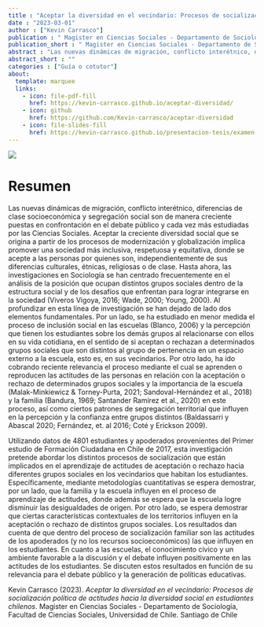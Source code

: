 ```yaml
---
title : "Aceptar la diversidad en el vecindario: Procesos de socialización política de actitudes hacia la diversidad social en estudiantes chilenos"
date : "2023-03-01"
author : ["Kevin Carrasco"]
publication : " Magister en Ciencias Sociales - Departamento de Sociología, Facultad de Ciencias Sociales, Universidad de Chile. Santiago de Chile"
publication_short : " Magister en Ciencias Sociales - Departamento de Sociología, Facultad de Ciencias Sociales, Universidad de Chile. Santiago de Chile"
abstract : "Las nuevas dinámicas de migración, conflicto interétnico, diferencias de clase socioeconómica y segregación social son de manera creciente puestas en confrontación en el debate público y cada vez más estudiadas por las Ciencias Sociales. Aceptar la creciente diversidad social que se origina a partir de los procesos de modernización y globalización implica promover una sociedad más inclusiva, respetuosa y equitativa, donde se acepte a las personas por quienes son, independientemente de sus diferencias culturales, étnicas, religiosas o de clase. Hasta ahora, las investigaciones en Sociología se han centrado frecuentemente en el análisis de la posición que ocupan distintos grupos sociales dentro de la estructura social y de los desafíos que enfrentan para lograr integrarse en la sociedad (Viveros Vigoya, 2016; Wade, 2000; Young, 2000). Al profundizar en esta línea de investigación se han dejado de lado dos elementos fundamentales. Por un lado, se ha estudiado en menor medida el proceso de inclusión social en las escuelas (Blanco, 2006) y la percepción que tienen los estudiantes sobre los demás grupos al relacionarse con ellos en su vida cotidiana, en el sentido de si aceptan o rechazan a determinados grupos sociales que son distintos al grupo de pertenencia en un espacio externo a la escuela, esto es, en sus vecindarios. Por otro lado, ha ido cobrando reciente relevancia el proceso mediante el cual se aprenden o reproducen las actitudes de las personas en relación con la aceptación o rechazo de determinados grupos sociales y la importancia de la escuela (Malak-Minkiewicz & Torney-Purta, 2021; Sandoval-Hernández et al., 2018) y la familia (Bandura, 1969; Santander Ramírez et al., 2020) en este proceso, así como ciertos patrones de segregación territorial que influyen en la percepción y la confianza entre grupos distintos (Baldassarri y Abascal 2020; Fernández, et. al 2016; Coté y Erickson 2009). Utilizando datos de 4801 estudiantes y apoderados provenientes del Primer estudio de Formación Ciudadana en Chile de 2017, esta investigación pretende abordar los distintos procesos de socialización que están implicados en el aprendizaje de actitudes de aceptación o rechazo hacia diferentes grupos sociales en los vecindarios que habitan los estudiantes. Específicamente, mediante metodologías cuantitativas se espera demostrar, por un lado, que la familia y la escuela influyen en el proceso de aprendizaje de actitudes, donde además se espera que la escuela logre disminuir las desigualdades de origen. Por otro lado, se espera demostrar que ciertas características contextuales de los territorios influyen en la aceptación o rechazo de distintos grupos sociales. Los resultados dan cuenta de que dentro del proceso de socialización familiar son las actitudes de los apoderados (y no los recursos socioeconómicos) las que influyen en los estudiantes. En cuanto a las escuelas, el conocimiento cívico y un ambiente favorable a la discusión y el debate influyen positivamente en las actitudes de los estudiantes. Se discuten estos resultados en función de su relevancia para el debate público y la generación de políticas educativas."
abstract_short : ""
categories : ["Guía o cotutor"]
about:
  template: marquee
  links:
    - icon: file-pdf-fill
      href: https://kevin-carrasco.github.io/aceptar-diversidad/
    - icon: github
      href: https://github.com/Kevin-carrasco/aceptar-diversidad
    - icon: file-slides-fill
      href: https://kevin-carrasco.github.io/presentacion-tesis/examen-titulo/presentacion.html#1
---
```

![](/images/tesis-kevin.png)

# Resumen

Las nuevas dinámicas de migración, conflicto interétnico, diferencias de clase socioeconómica y segregación social son de manera creciente puestas en confrontación en el debate público y cada vez más estudiadas por las Ciencias Sociales. Aceptar la creciente diversidad social que se origina a partir de los procesos de modernización y globalización implica promover una sociedad más inclusiva, respetuosa y equitativa, donde se acepte a las personas por quienes son, independientemente de sus diferencias culturales, étnicas, religiosas o de clase. Hasta ahora, las investigaciones en Sociología se han centrado frecuentemente en el análisis de la posición que ocupan distintos grupos sociales dentro de la estructura social y de los desafíos que enfrentan para lograr integrarse en la sociedad (Viveros Vigoya, 2016; Wade, 2000; Young, 2000). Al profundizar en esta línea de investigación se han dejado de lado dos elementos fundamentales. Por un lado, se ha estudiado en menor medida el proceso de inclusión social en las escuelas (Blanco, 2006) y la percepción que tienen los estudiantes sobre los demás grupos al relacionarse con ellos en su vida cotidiana, en el sentido de si aceptan o rechazan a determinados grupos sociales que son distintos al grupo de pertenencia en un espacio externo a la escuela, esto es, en sus vecindarios. Por otro lado, ha ido cobrando reciente relevancia el proceso mediante el cual se aprenden o reproducen las actitudes de las personas en relación con la aceptación o rechazo de determinados grupos sociales y la importancia de la escuela (Malak-Minkiewicz & Torney-Purta, 2021; Sandoval-Hernández et al., 2018) y la familia (Bandura, 1969; Santander Ramírez et al., 2020) en este proceso, así como ciertos patrones de segregación territorial que influyen en la percepción y la confianza entre grupos distintos (Baldassarri y Abascal 2020; Fernández, et. al 2016; Coté y Erickson 2009).

Utilizando datos de 4801 estudiantes y apoderados provenientes del Primer estudio de Formación Ciudadana en Chile de 2017, esta investigación pretende abordar los distintos procesos de socialización que están implicados en el aprendizaje de actitudes de aceptación o rechazo hacia diferentes grupos sociales en los vecindarios que habitan los estudiantes. Específicamente, mediante metodologías cuantitativas se espera demostrar, por un lado, que la familia y la escuela influyen en el proceso de aprendizaje de actitudes, donde además se espera que la escuela logre disminuir las desigualdades de origen. Por otro lado, se espera demostrar que ciertas características contextuales de los territorios influyen en la aceptación o rechazo de distintos grupos sociales. Los resultados dan cuenta de que dentro del proceso de socialización familiar son las actitudes de los apoderados (y no los recursos socioeconómicos) las que influyen en los estudiantes. En cuanto a las escuelas, el conocimiento cívico y un ambiente favorable a la discusión y el debate influyen positivamente en las actitudes de los estudiantes. Se discuten estos resultados en función de su relevancia para el debate público y la generación de políticas educativas.


::: {.callout-note title="How to cite this work"}

Kevin Carrasco (2023). *Aceptar la diversidad en el vecindario: Procesos de socialización política de actitudes hacia la diversidad social en estudiantes chilenos*.  Magister en Ciencias Sociales - Departamento de Sociología, Facultad de Ciencias Sociales, Universidad de Chile. Santiago de Chile

:::

